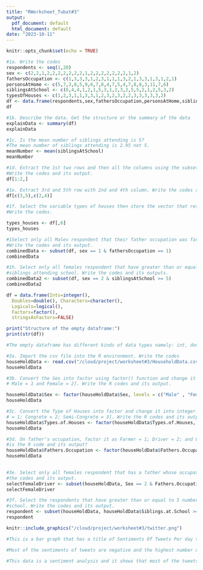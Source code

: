 ```yaml
---
title: "RWorksheet_Tubat#3"
output:
  pdf_document: default
  html_document: default
date: "2023-10-11"
---
```


```r
knitr::opts_chunk$set(echo = TRUE)
```


```r
#1a. Write the codes
respondents <- seq(1,20)
sex <- c(2,2,1,2,2,2,2,2,2,2,1,2,2,2,2,2,2,2,1,2)
fathersOccupation <- c(1,3,3,3,1,2,3,1,1,1,3,2,1,3,3,1,3,1,2,1)
personsAtHome <- c(5,7,3,8,5,9,6,7,8,4,7,5,4,7,8,8,3,11,7,6)
siblingsAtSchool <- c(6,4,4,1,2,1,5,3,1,2,3,2,5,5,2,1,2,5,3,2)
typesOfHouses <- c(1,2,3,1,1,3,3,1,2,3,2,3,2,2,3,3,3,3,3,2)
df <- data.frame(respondents,sex,fathersOccupation,personsAtHome,siblingsAtSchool,typesOfHouses)
df

```

```r
#1b. Describe the data. Get the structure or the summary of the data
explainData <- summary(df)
explainData
```

```r
#1c. Is the mean number of siblings attending is 5?
#The mean number of siblings attending is 2.95 not 5.
meanNumber <- mean(siblingsAtSchool)
meanNumber

```

```r
#1d. Extract the 1st two rows and then all the columns using the subsetting functions.
#Write the codes and its output.
df[1:2,]

```
```r
#1e. Extract 3rd and 5th row with 2nd and 4th column. Write the codes and its result.
df[c(3,5),c(2,4)]

```

```r
#1f. Select the variable types of houses then store the vector that results as types_houses.
#Write the codes.

types_houses <- df[,6]
types_houses
```

```r
#1Select only all Males respondent that their father occupation was farmer. 
#Write the codes and its output.
combinedData <- subset(df, sex == 1 & fathersOccupation == 1)
combinedData

```
```r
#1h. Select only all females respondent that have greater than or equal to 5 number of
#siblings attending school. Write the codes and its outputs.
combinedData2 <- subset(df, sex == 2 & siblingsAtSchool >= 5)
combinedData2
```
```r
df = data.frame(Ints=integer(),
  Doubles=double(), Characters=character(),
  Logicals=logical(),
  Factors=factor(),
  stringsAsFactors=FALSE)

print("Structure of the empty dataframe:")
print(str(df))

```
```r
#The empty dataframe has different kinds of data types namely: int, doubles, characters, logical, and factors, it also has an argument stringsAsFactors = false, which means that when you're importing data the strings in your data will not be treated as factors
```

```r
#3a. Import the csv file into the R environment. Write the codes
houseHoldData <- read.csv("/cloud/project/worksheet#3/HouseholdData.csv")
houseHoldData


```
```r
#3b. Convert the Sex into factor using factor() function and change it into integer.[Legend:
# Male = 1 and Female = 2]. Write the R codes and its output.

houseHoldData$Sex <- factor(houseHoldData$Sex, levels = c("Male" , "Female"), label = c(1,2))
houseHoldData
```
```r
#3c. Convert the Type of Houses into factor and change it into integer. [Legend: Wood
# = 1; Congrete = 2; Semi-Congrete = 3]. Write the R codes and its output.
houseHoldData$Types.of.Houses <- factor(houseHoldData$Types.of.Houses, levels = c("Wood", "Congrete", "Semi-congrete"), label = c(1,2,3))
houseHoldData

```


```r
#3d. On father’s occupation, factor it as Farmer = 1; Driver = 2; and Others = 3. What
#is the R code and its output?
houseHoldData$Fathers.Occupation <- factor(houseHoldData$Fathers.Occupation, levels = c(1,2,3), label = c("Farmer", "Driver", "Others") )
houseHoldData
  
```



```r
#3e. Select only all females respondent that has a father whose occupation is driver. Write
#the codes and its output.
selectFemaleDriver <- subset(houseHoldData, Sex == 2 & Fathers.Occupation == "Driver")
selectFemaleDriver
```


```r
#3f. Select the respondents that have greater than or equal to 5 number of siblings attending
#school. Write the codes and its output.
respondent <- subset(houseHoldData, houseHoldData$Siblings.at.School >= 5)
respondent


```
```r
knitr::include_graphics("/cloud/project/worksheet#3/twitter.png")

#This is a bar graph that has a title of Sentiments Of Tweets Per day the Y axis has the values from 0 to 4000 and reflects the count of tweets and the X axis has the date of when these sentiments were posted. There are 3 bars that represent the sentiments, the legends of the sentiments are: red = negative, orange = neutral, blue = positive.

#Most of the sentiments of tweets are negative and the highest number of negative sentiments are on July 15, 2020

#This data is a sentiment analysis and it shows that most of the tweets in twitter are negative.


```





